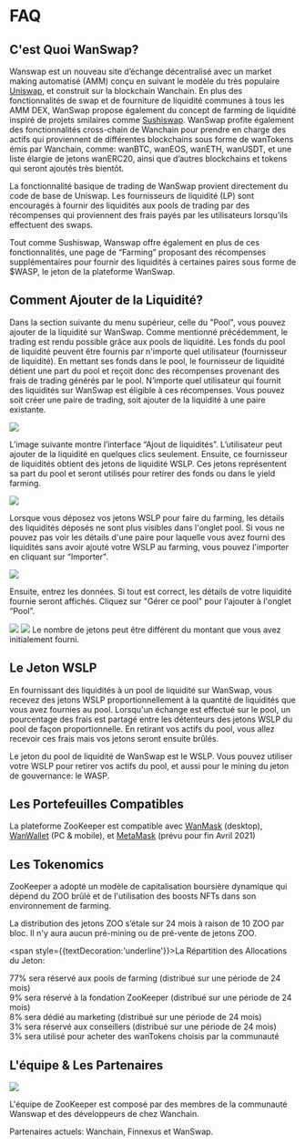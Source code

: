 # FAQ

## C'est Quoi WanSwap?

Wanswap est un nouveau site d’échange décentralisé avec un market making automatisé (AMM) conçu en suivant le modèle du très populaire [Uniswap](https://uniswap.org/), et construit sur la blockchain Wanchain. En plus des fonctionnalités de swap et de fourniture de liquidité communes à tous les AMM DEX, WanSwap propose également du concept de farming de liquidité inspiré de projets smilaires comme [Sushiswap](https://sushiswap.fi/). WanSwap profite également des fonctionnalités cross-chain de Wanchain pour prendre en charge des actifs qui proviennent de différentes blockchains sous forme de wanTokens émis par Wanchain, comme: wanBTC, wanEOS, wanETH, wanUSDT, et une liste élargie de jetons wanERC20, ainsi que d’autres blockchains et tokens qui seront ajoutés très bientôt.

La fonctionnalité basique de trading de WanSwap provient directement du code de base de Uniswap. Les fournisseurs de liquidité (LP) sont encouragés à fournir des liquidités aux pools de trading par des récompenses qui proviennent des frais payés par les utilisateurs lorsqu’ils effectuent des swaps.

Tout comme Sushiswap, Wanswap offre également en plus de ces fonctionnalités, une page de “Farming” proposant des récompenses supplémentaires pour fournir des liquidités à certaines paires sous forme de $WASP, le jeton de la plateforme WanSwap.

## Comment Ajouter de la Liquidité?

Dans la section suivante du menu supérieur, celle du "Pool", vous pouvez ajouter de la liquidité sur WanSwap. Comme mentionné précédemment, le trading est rendu possible grâce aux pools de liquidité. Les fonds du pool de liquidité peuvent être fournis par n'importe quel utilisateur (fournisseur de liquidité). En mettant ses fonds dans le pool, le fournisseur de liquidité détient une part du pool et reçoit donc des récompenses provenant des frais de trading générés par le pool. N’importe quel utilisateur qui fournit des liquidités sur WanSwap est éligible à ces récompenses. Vous pouvez soit créer une paire de trading, soit ajouter de la liquidité à une paire existante.

![](/docs/image17.png)

L’image suivante montre l’interface “Ajout de liquidités”. L’utilisateur peut ajouter de la liquidité en quelques clics seulement. Ensuite, ce fournisseur de liquidités obtient des jetons de liquidité WSLP. Ces jetons représentent sa part du pool et seront utilisés pour retirer des fonds ou dans le yield farming.

![](/docs/image14.png)

Lorsque vous déposez vos jetons WSLP pour faire du farming, les détails des liquidités déposés ne sont plus visibles dans l'onglet pool. Si vous ne pouvez pas voir les détails d'une paire pour laquelle vous avez fourni des liquidités sans avoir ajouté votre WSLP au farming, vous pouvez l'importer en cliquant sur “Importer".

![](/docs/image6.png)

Ensuite, entrez les données. Si tout est correct, les détails de votre liquidité fournie seront affichés. Cliquez sur "Gérer ce pool" pour l'ajouter à l'onglet “Pool”.

![](/docs/image12.png)
![](/docs/image5.png)
Le nombre de jetons peut être différent du montant que vous avez initialement fourni.

## Le Jeton WSLP

En fournissant des liquidités à un pool de liquidité sur WanSwap, vous recevez des jetons WSLP proportionnellement à la quantité de liquidités que vous avez fournies au pool. Lorsqu'un échange est effectué sur le pool, un pourcentage des frais est partagé entre les détenteurs des jetons WSLP du pool de façon proportionnelle. En retirant vos actifs du pool, vous allez recevoir ces frais mais vos jetons seront ensuite brûlés.

Le jeton du pool de liquidité de WanSwap est le WSLP. Vous pouvez utiliser votre WSLP pour retirer vos actifs du pool, et aussi pour le mining du jeton de gouvernance: le WASP.

## Les Portefeuilles Compatibles

La plateforme ZooKeeper est compatible avec [WanMask](https://wanmask.io/) (desktop), [WanWallet](https://wanchain.org/getstarted) (PC & mobile), et [MetaMask](https://metamask.io/) (prévu pour fin Avril 2021) 

## Les Tokenomics

ZooKeeper a adopté un modèle de capitalisation boursière dynamique qui dépend du ZOO brûlé et de l'utilisation des boosts NFTs dans son environnement de farming.

La distribution des jetons ZOO s’étale sur 24 mois à raison de 10 ZOO par bloc. Il n'y aura aucun pré-mining ou de pré-vente de jetons ZOO. 

<span style={{textDecoration:'underline'}}>La Répartition des Allocations du Jeton</span>:

<div style={{fontSize:16,marginLeft:30,marginTop:20}}>
<div>77% sera réservé aux pools de farming (distribué sur une période de 24 mois)</div>
<div>9% sera réservé à la fondation ZooKeeper (distribué sur une période de 24 mois)</div>
<div>8% sera dédié au marketing (distribué sur une période de 24 mois)</div>
<div>3% sera réservé aux conseillers (distribué sur une période de 24 mois)</div>
<div>3% sera utilisé pour acheter des wanTokens choisis par la communauté</div>
</div>

## L'équipe & Les Partenaires

![](/teampartneers.png)

L'équipe de ZooKeeper est composé par des membres de la communauté Wanswap et des développeurs de chez Wanchain.

Partenaires actuels: Wanchain, Finnexus et WanSwap.
